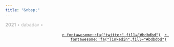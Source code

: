 ```yaml
---
title: "&nbsp;"
---
```


<footer class="footer">
<div class="container footer-container">
<div class="row">

<div class="col-sm-8" style="text-align:left;vertical-align:middle;">
<p class="small" style="color:#bdbdbd;">
<b>2021</b> • dabadav •
</p>
</div>

<div class="col-sm-4" style="text-align:right;vertical-align:middle;">
<p style="color:#bdbdbd;">
<span>
<span class="footericon" style="padding-right:4px; padding-left:4px">
<a href="https://twitter.com/xiluum">`r fontawesome::fa("twitter",fill="#bdbdbd")`</a>
</span>
<span class="footericon" style="padding-left:4px">
<a href="https://www.linkedin.com/in/dante-avi%C3%B1%C3%B3-mart%C3%ADnez-3a0485229/">`r fontawesome::fa("linkedin",fill="#bdbdbd")`</a>
</span>
</span>
</p>
</div>

</div>
</div>
</footer>
